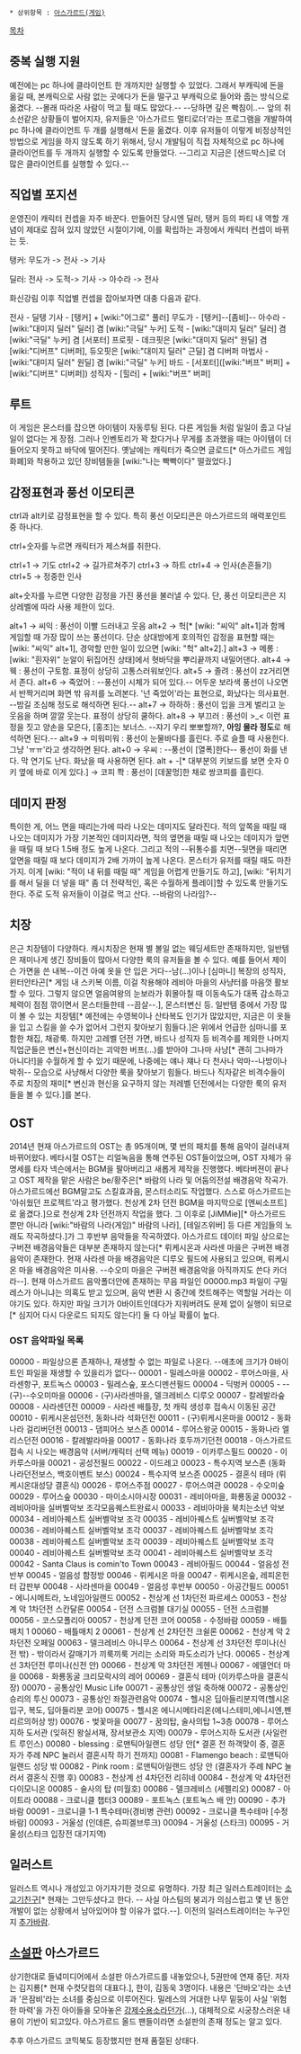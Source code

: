  * 상위항목 : [[아스가르드(게임)]]

[[목차]]
== 중복 실행 지원 ==
예전에는 pc 하나에 클라이언트 한 개까지만 실행할 수 있었다. 그래서 부캐릭에 돈을 옮길 때, 본캐릭으로 사람 없는 곳에다가 돈을 떨구고 부캐릭으로 들어와 줍는 방식으로 옮겼다. --몰래 따라온 사람이 먹고 튈 때도 많았다.-- --당하면 깊은 빡침이..-- 앞의 취소선같은 상황들이 벌어지자, 유저들은 '아스가르드 멀티로더'라는 프로그램을 개발하여 pc 하나에 클라이언트 두 개를 실행해서 돈을 옮겼다. 이후 유저들이 이렇게 비정상적인 방법으로 게임을 하지 않도록 하기 위해서, 당시 개발팀이 직접 자체적으로 pc 하나에 클라이언트를 두 개까지 실행할 수 있도록 만들었다.
--그리고 지금은 [샌드박스]로 더 많은 클라이언트를 실행할 수 있다.--

== 직업별 포지션 ==
운영진이 캐릭터 컨셉을 자주 바꾼다. 만들어진 당시엔 딜러, 탱커 등의 파티 내 역할 개념이 제대로 잡혀 있지 않았던 시절이기에, 이를 확립하는 과정에서 캐릭터 컨셉이 바뀌는 듯.

탱커: 무도가 -> 전사 -> 기사

딜러: 전사 -> 도적-> 기사 -> 아수라 -> 전사


화신강림 이후 직업별 컨셉을 잡아보자면 대충 다음과 같다.


전사 - 딜탱
기사 - [탱커] + [wiki:"어그로" 풀러]
무도가 - [탱커]--[좀비]--
아수라 - [wiki:"대미지 딜러" 딜러] 겸 [wiki:"극딜" 누커]
도적 - [wiki:"대미지 딜러" 딜러] 겸 [wiki:"극딜" 누커] 겸 [서포터]
프로핏 - 데크핏은 [wiki:"대미지 딜러" 원딜] 겸 [wiki:"디버프" 디버퍼], 듀오핏은 [wiki:"대미지 딜러" 근딜] 겸 디버퍼
마법사 - [wiki:"대미지 딜러" 원딜] 겸 [wiki:"극딜" 누커]
바드 - [서포터]([wiki:"버프" 버퍼] + [wiki:"디버프" 디버퍼])
성직자 - [힐러] + [wiki:"버프" 버퍼]

== 루트 ==
이 게임은 몬스터를 잡으면 아이템이 자동루팅 된다. 다른 게임들 처럼 일일이 줍고 다닐 일이 없다는 게 장점.
그러나 인벤토리가 꽉 찼다거나 무게를 초과했을 때는 아이템이 더 들어오지 못하고 바닥에 떨어진다.
옛날에는 캐릭터가 죽으면 글로드[* 아스가르드 게임 화폐]와 착용하고 있던 장비템들을 [wiki:"나는 빡빡이다" 떨궜었다.] 

== 감정표현과 풍선 이모티콘 ==
ctrl과 alt키로 감정표현을 할 수 있다. 특히 풍선 이모티콘은 아스가르드의 매력포인트 중 하나다.


ctrl+숫자를 누르면 캐릭터가 제스쳐를 취한다.

ctrl+1 → 기도
ctrl+2 → 길가르쳐주기
ctrl+3 → 하트
ctrl+4 → 인사(손흔들기)
ctrl+5 → 정중한 인사



alt+숫자를 누르면 다양한 감정을 가진 풍선을 불러낼 수 있다. 단, 풍선 이모티콘은 지상레벨에 따라 사용 제한이 있다.

alt+1 → 씨익 : 풍선이 이빨 드러내고 웃음
alt+2 → 헉[* [wiki: "씨익" alt+1]과 함께 게임할 때 가장 많이 쓰는 풍선이다. 단순 상대방에게 호의적인 감정을 표현할 때는 [wiki: "씨익" alt+1], 경악할 만한 일이 있으면 [wiki: "헉" alt+2].]
alt+3 → 메롱 : [wiki: "흰자위" 눈알이 뒤집어진 상태]에서 혓바닥을 뿌리끝까지 내밀어댄다.
alt+4 → 웩 : 풍선이 구토함. 표정이 상당히 고통스러워보인다.
alt+5 → 졸려 : 풍선이 zz거리면서 존다.
alt+6 → 죽었어 : --풍선이 시체가 되어 있다.-- 어두운 보라색 풍선이 나오면서 반짝거리며 화면 밖 유저를 노려본다. '넌 죽었어'라는 표현으로, 화났다는 의사표현. --밤길 조심해 정도로 해석하면 된다.--
alt+7 → 하하하 : 풍선이 입을 크게 벌리고 눈웃음을 하며 깔깔 웃는다. 표정이 상당히 쿨하다.
alt+8 → 부끄러 : 풍선이 >_< 이런 표정을 짓고 양손을 모은다, [홍조]는 보너스. --쟈기 우리 뽀뽀할까?, '''아잉 몰라 정도'''로 해석하면 된다.--
alt+9 → 미워미워 : 풍선이 눈물바다를 흘린다. 주로 슬플 때 사용한다. 그냥 'ㅠㅠ'라고 생각하면 된다.
alt+0 → 우씨 : --풍선이 [열폭]한다-- 풍선이 화를 낸다. 막 연기도 난다. 화났을 때 사용하면 된다.
alt + -[* 대부분의 키보드를 보면 숫자 0키 옆에 바로 이게 있다.] → 코피 쫙 : 풍선이 [데꿀멍]한 채로 쌍코피를 흘린다.
 
== 데미지 판정 ==
특이한 게, 어느 면을 때리는가에 따라 나오는 데미지도 달라진다. 적의 앞쪽을 때릴 때 나오는 데미지가 가장 기본적인 데미지라면, 적의 옆면을 때릴 때 나오는 데미지가 앞면을 때릴 때 보다 1.5배 정도 높게 나온다. 그리고 적의 --뒤통수를 치면--뒷면을 때리면 앞면을 때릴 때 보다 데미지가 2배 가까이 높게 나온다. 몬스터가 유저를 때릴 때도 마찬가지. 이게 [wiki: "적이 내 뒤를 때릴 때" 게임을 어렵게 만들기도 하고], [wiki: "뒤치기를 해서 딜을 더 넣을 때" 좀 더 전략적인, 혹은 수월하게 플레이]할 수 있도록 만들기도 한다. 주로 도적 유저들이 이걸로 먹고 산다. --바람의 나라임?--

== 치장 ==
은근 치장템이 다양하다. 캐시치장은 현재 별 볼일 없는 웨딩세트만 존재하지만, 일반템은 재미나게 생긴 장비들이 많아서 다양한 룩의 유저들을 볼 수 있다. 예를 들어서 제이슨 가면을 쓴 내복--이건 아예 옷을 안 입은 거다--남(...)이나 [심마니] 복장의 성직자, 윈터안타곤[* 게임 내 스키복 이름, 이걸 착용해야 레비아 마을의 사냥터를 마음껏 활보할 수 있다. 그렇지 않으면 얼음여왕의 눈보라가 휘몰아칠 때 이동속도가 대폭 감소하고 체력이 점점 깎이면서 몬스터들한테 --끔살--.], 몬스터변신 등. 일반템 중에서 가장 많이 볼 수 있는 치장템[* 예전에는 수영복이나 산타복도 인기가 많았지만, 지금은 이 옷들을 입고 스킬을 쓸 수가 없어서 그런지 찾아보기 힘들다.]은 위에서 언급한 심마니를 포함한 채집, 채광룩. 하지만 고레벨 던전 가면, 바드나 성직자 등 비격수를 제외한 나머지 직업군들은 변신+현신이라는 괴악한 버프(...)를 받아야 그나마 사냥[* 괜히 그나마가 아니다!]을 수월하게 할 수 있기 때문에, 나중에는 얘나 쟤나 다 천사나 악마--나방이나 박쥐-- 모습으로 사냥해서 다양한 룩을 찾아보기 힘들다. 바드나 직자같은 비격수들이 주로 치장의 재미[* 변신과 현신을 요구하지 않는 저레벨 던전에서는 다양한 룩의 유저들을 볼 수 있다.]를 본다.

== OST ==

2014년 현재 아스가르드의 OST는 총 95개이며, 몇 번의 패치를 통해 음악이 걸러내져 바뀌어왔다.
베타시절 OST는 리얼녹음을 통해 연주된 OST들이었으며, OST 자체가 유명세를 타자 넥슨에서는 BGM을 팔아버리고 새롭게 제작을 진행했다. 베타버젼이 끝나고 OST 제작을 맡은 사람은 be/황주은[* 바람의 나라 및 어둠의전설 배경음악 작곡가. 아스가르드에선 BGM말고도 스킬효과음, 몬스터소리도 작업했다. 스스로 아스가르드는 '아쉬웠던 프로젝트'라고 평가했다. 천상계 2차 던전 BGM을 마지막으로 [엔씨소프트]로 옮겼다.]으로 천상계 2차 던전까지 작업을 했다. 그 이후로 [JiMMie][* 아스가르드뿐만 아니라 [wiki:"바람의 나라(게임)" 바람의 나라], [테일즈위버] 등 다른 게임들의 노래도 작곡하셨다.]가 그 후반부 음악들을 작곡하였다.
아스가르드 데이터 파일 상으로는 구버젼 배경음악들은 대부분 존재하지 않는다[* 뤼케시온과 사라센 마을은 구버젼 배경음악이 존재한다. 현재 사라센 마을 배경음악은 디루오 필드에 사용되고 있으며, 뤼케시온 마을 배경음악은 미사용. --수오미 마을은 구버젼 배경음악을 아직까지도 쓴다 카더라--]. 현재 아스가르드 음악폴더안에 존재하는 무음 파일인 00000.mp3 파일이 구밀레스가 아니냐는 의혹도 받고 있으며, 음악 변환 시 중간에 컷트해주는 역할일 거라는 이야기도 있다. 하지만 파일 크기가 0바이트인데다가 지워버려도 문제 없이 실행이 되므로[* 심지어 다시 다운로드 되지도 않는다!] 둘 다 아닐 확률이 높다. 

=== OST 음악파일 목록 ===

00000 - 파일상으론 존재하나, 재생할 수 없는 파일로 나온다. --애초에 크기가 0바이트인 파일을 재생할 수 있을리가 없다--
00001 - 밀레스마을
00002 - 루어스마을, 사라센항구, 포트녹스
00003 - 밀레스숲, 포스디멘션필드
00004 - 딕벙커
00005 - --(구)--수오미마을
00006 - (구)사라센마을, 델크레비스 디루오
00007 - 칼레발라숲
00008 - 사라센던전
00009 - 사라센 배틀장, 첫 캐릭 생성후 접속시 이동된 공간
00010 - 뤼케시온섬던전, 동화나라 석화던전
00011 - (구)뤼케시온마을
00012 - 동화나라 걸리버던전
00013 - 댐피어스 보스존
00014 - 루어스왕궁
00015 - 동화나라 엘리스던전
00016 - 칼레발라마을
00017 - 동화나라 호두까기던전
00018 - 아스가르드 접속 시 나오는 배경음악 (서버/캐릭터 선택 메뉴)
00019 - 이카루스필드
00020 - 이카루스마을
00021 - 공성전필드
00022 - 이드레고
00023 - 특수지역 보스존 (동화나라던전보스, 백호이벤트 보스)
00024 - 특수지역 보스존 
00025 - 결혼식 테마 (뤼케시온대성당 결혼식)
00026 - 루어스주점
00027 - 루어스여관
00028 - 수오미숲 
00029 - 루어스숲
00030 - 마이소시아시장
00031 - 레비아마을, 화룡동굴
00032 - 레비아마을 실버벨악보 조각모음퀘스트완료시
00033 - 레비아마을 북치는소년 악보
00034 - 레비아퀘스트 실버벨악보 조각 
00035 - 레비아퀘스트 실버벨악보 조각
00036 - 레비아퀘스트 실버벨악보 조각
00037 - 레비아퀘스트 실버벨악보 조각
00038 - 레비아퀘스트 실버벨악보 조각
00039 - 레비아퀘스트 실버벨악보 조각
00040 - 레비아퀘스트 실버벨악보 조각
00041 - 레비아퀘스트 실버벨악보 조각
00042 - Santa Claus is comin'to Town 
00043 - 레비아필드
00044 - 얼음성 전반부
00045 - 얼음성 함정방
00046 - 뤼케시온 마을
00047 - 뤼케시온숲, 레피온헌터 갑판부
00048 - 사라센마을 
00049 - 얼음성 후반부
00050 - 아공간필드
00051 - 에니시메트라, 노네임아일랜드
00052 - 천상계 선 1차던전 파르세스 
00053 - 천상계 악 1차던전 스칸달론
00054 - 던전 스크럼블 대기실
00055 - 던전 스크럼블
00056 - 코스모폴리아
00057 - 천상계 던전 코어
00058 - 수정바람
00059 - 배틀매치 1
00060 - 배틀매치 2 
00061 - 천상계 선 2차던전 크쉴론
00062 - 천상계 악 2차던전 오페일
00063 - 델크레비스 아니무스
00064 - 천상계 선 3차던전 루미나(신전 밖) - 밖이라서 갈매기가 끼룩끼룩 거리는 소리와 파도소리가 난다.
00065 - 천상계 선 3차던전 루미나(신전 안)
00066 - 천상계 악 3차던전 게헨나
00067 - 에델언더 마을
00068 - 화룡동굴 크리모락샤의 레어
00069 - 결혼식 테마 (이카루스마을 결혼식장)
00070 - 공통상인 Music Life
00071 - 공통상인 생일 축하해 
00072 - 공통상인 승리의 투신
00073 - 공통상인 좌절관련음악
00074 - 헬시온 딥아들리분지역(헬시온입구, 복도, 딥아들리분 코어)
00075 - 헬시온 에니시메타리온(에니스테미,에니시엔,펜리르의허상 방)
00076 - 벚꽃마을
00077 - 꿈의탑, 술사의탑 1~3층
00078 - 루어스지하 도서관 (잊혀진 왕실서재, 장서보관소 지역)
00079 - 루어스지하 도서관 (사일런트 루인스)
00080 - blessing : 로맨틱아일랜드 성당 안[* 결혼 전 하객맞이 중, 결혼자가 주례 NPC 눌러서 결혼시작 하기 전까지)
00081 - Flamengo beach : 로맨틱아일랜드 성당 밖
00082 - Pink room : 로맨틱아일랜드 성당 안 (결혼자가 주례 NPC 눌러서 결혼식 진행 후)
00083 - 천상계 선 4차던전 리히네
00084 - 천상계 악 4차던전 다이모니온
00085 - 술사의 탑 (미월호)
00086 - 델크레비스 (세펠리오)
00087 - 아이트라
00088 - 크로니클 챕터3
00089 - 포트녹스 (포트녹스 배 안)
00090 - 추가바람
00091 - 크로니클 1-1 특수테마(경비병 관련)
00092 - 크로니클 특수테마 [수정바람]
00093 - 거울성 (인데른, 슈피겔브루크)
00094 - 거울성 (스타크)
00095 - 거울성(스타크 입장전 대기지역)
== 일러스트 ==
일러스트 역시나 개성있고 아기자기한 것으로 유명하다. 가장 최근 일러스트레이터는 [[소고기친구]][* 현재는 그만두셨다고 한다. -- 사실 아스팀의 붕괴가 의심스럽고 몇 년 동안 개발이 없는 상황에서 남아있어야 할 이유가 없다.--]. 이전의 일러스트레이터는 누구인지 [[추가바람]].

== [[소설판]] 아스가르드 ==
상기한대로 들녘미디어에서 소설판 아스가르드를 내놓았으나, 5권만에 연재 중단. 저자는 김지룡[* 현재 수컷닷컴의 대표다.], 한이, 김동욱 3명이다. 내용은 '단바오'라는 소년과 '은잠비'라는 소녀를 중심으로 이루어진다. 밀레스의 거대한 나무 밑둥이 사실 '위험한 마력'을 가진 아이들을 모아놓은 [[강제수용소]]라던가(...), 대체적으로 시궁창스러운 내용이 기반이 되고있다. 아스가르드 올드 팬들이라면 소설판의 존재 정도는 알고 있다.

추후 아스가르드 코믹북도 등장했지만 현재 품절된 상태다.
